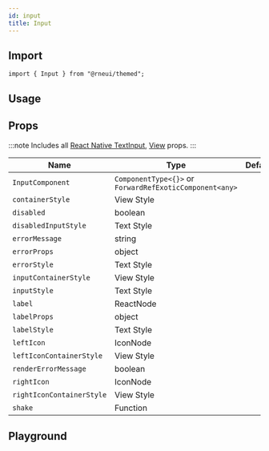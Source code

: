 ```yaml
---
id: input
title: Input
---
```



<IconsStyle />

## Import

```tsx
import { Input } from "@rneui/themed";
```

## Usage

<Usage />

## Props

:::note
Includes all [React Native TextInput](https://reactnative.dev/docs/textinput#props), [View](https://reactnative.dev/docs/view#props) props.
:::

<div class='table-responsive'>

| Name                      | Type                                                    | Default | Description |
| ------------------------- | ------------------------------------------------------- | ------- | ----------- |
| `InputComponent`          | `ComponentType<{}>` or `ForwardRefExoticComponent<any>` |         |             |
| `containerStyle`          | View Style                                              |         |             |
| `disabled`                | boolean                                                 |         |             |
| `disabledInputStyle`      | Text Style                                              |         |             |
| `errorMessage`            | string                                                  |         |             |
| `errorProps`              | object                                                  |         |             |
| `errorStyle`              | Text Style                                              |         |             |
| `inputContainerStyle`     | View Style                                              |         |             |
| `inputStyle`              | Text Style                                              |         |             |
| `label`                   | ReactNode                                               |         |             |
| `labelProps`              | object                                                  |         |             |
| `labelStyle`              | Text Style                                              |         |             |
| `leftIcon`                | IconNode                                                |         |             |
| `leftIconContainerStyle`  | View Style                                              |         |             |
| `renderErrorMessage`      | boolean                                                 |         |             |
| `rightIcon`               | IconNode                                                |         |             |
| `rightIconContainerStyle` | View Style                                              |         |             |
| `shake`                   | Function                                                |         |             |

</div>

## Playground

<Play />

